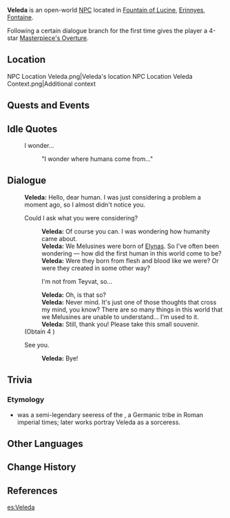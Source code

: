 {{Meta
<!-- Remove this template after adding the missing info -->
|missing_NPC_profile  = yes
}}
{{Character Infobox
|type             = Open-World NPC
|group            = Melusine
|image            = NPC Veleda.png
|realname         = <!-- Optional, if different from in-game name -->
|deceased         = <!-- Past (for deceased prior to events of the game) or free response -->
|region           = Fontaine
|location         = Fontaine
|affiliation      = Marechaussee Phantom
|title            = 

|ancestry         = <!-- Clan/family -->
|father           = 
|mother           = 
|spouse           = 
|sibling          = 
|child            = 
|relative         = 

|voiceEN          = 
|voiceCN          = 
|voiceJP          = 
|voiceKR          = 
|dialoguereward   = {{Card|Masterpiece's Overture|1|quality=4}}
}}
'''Veleda''' is an open-world [[NPC]] located in [[Fountain of Lucine]], [[Erinnyes]], [[Fontaine]].

Following a certain dialogue branch for the first time gives the player a 4-star [[Masterpiece's Overture]].

==Location==
<gallery>
NPC Location Veleda.png|Veleda's location
NPC Location Veleda Context.png|Additional context
</gallery>
<!--
==Profile==
''(To be added.)''

===Appearance===
''(To be added.)''
-->
==Quests and Events==
{{Quests and Events}}

==Idle Quotes==
{{Dialogue Start}}
: {{DIcon|Idle}} I wonder...
:: {{A|VO Veleda 01.ogg}} "I wonder where humans come from..."
{{Dialogue End}}

==Dialogue==
{{Dialogue Start}}
:'''Veleda:''' Hello, dear human. I was just considering a problem a moment ago, so I almost didn't notice you.
:{{DIcon}} Could I ask what you were considering?
::'''Veleda:''' Of course you can. I was wondering how humanity came about.
::'''Veleda:''' We Melusines were born of [[Elynas]]. So I've often been wondering &mdash; how did the first human in this world come to be?
::'''Veleda:''' Were they born from flesh and blood like we were? Or were they created in some other way?
::{{DIcon|Reward}} I'm not from Teyvat, so...
::'''Veleda:''' Oh, is that so?
::'''Veleda:''' Never mind. It's just one of those thoughts that cross my mind, you know? There are so many things in this world that we Melusines are unable to understand... I'm used to it.
::'''Veleda:''' Still, thank you! Please take this small souvenir.
:;(Obtain 4{{Star}} {{Item|Masterpiece's Overture}})
:{{DIcon}} See you.
::'''Veleda:''' Bye!
{{Dialogue End}}
<!--
==Event Dialogue==
===Event Name===
{{Dialogue Start}}
:'''{{subst:PAGENAME}}:'''
{{Dialogue End}}
-->
== Trivia ==

=== Etymology ===

* {{W|Veleda}} was a semi-legendary seeress of the {{W|Bructeri}}, a Germanic tribe in Roman imperial times; later works portray Veleda as a sorceress.

==Other Languages==
{{Other Languages|default_hidden=1
|en      = Veleda
|zhs     = 维莱妲
|zhs_rm  = Wéiláidá
|zht     = 維萊妲
|zht_rm  = Wéiláidá
|ja      = ヴェレダ
|ja_rm   = Vereda
|ko      = 벨레다
|es      = Veleda
|fr      = Veleda
|ru      = Веледа
|th      = Veleda
|vi      = Veleda
|de      = Veleda
|id      = Veleda
|pt      = Veleda
|tr      = Veleda
|it      = Veleda
}}

==Change History==
{{Change History|4.0}}

==References==
{{Reflist}}

[[es:Veleda]]